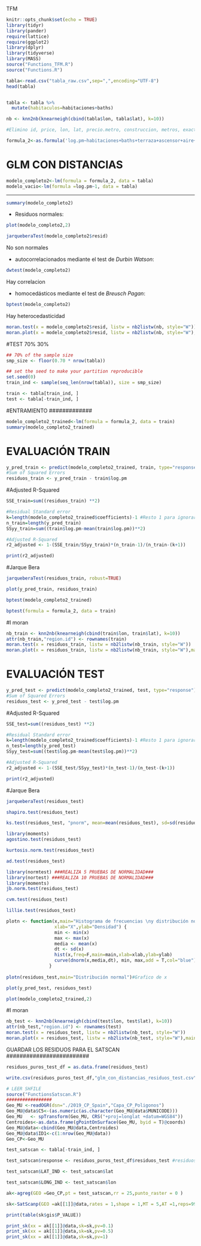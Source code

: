 #######################################################################################################
###############################   TFM   ###############################################
#######################################################################################################
#######################################################################################################


```{r setup, include=FALSE}
knitr::opts_chunk$set(echo = TRUE)
library(tidyr)
library(pander)
require(lattice)
require(ggplot2)
library(dplyr)
library(tidyverse)
library(MASS)
source("Functions_TFM.R")
source("Functions.R")
```



```{r}
tabla<-read.csv("tabla_raw.csv",sep=",",encoding="UTF-8")
head(tabla)


tabla <- tabla %>%
  mutate(habitaculos=habitaciones+baths)

```


```{r}
nb <- knn2nb(knearneigh(cbind(tabla$lon, tabla$lat), k=10))
```


```{r }
#Elimino id, price, lon, lat, precio.metro, construccion, metros, exacta, zonas verdes, buen estado, obra nueva, atico, calle, dist_cc, dist_hospital, denst_tp, dist_colegios

formula_2<-as.formula('log.pm~habitaciones+baths+terraza+ascensor+aire+garaje+piscina+trastero+armarios+reformar+exterior+balcon+duplex+estudio+piso+distrito+dens_cc+dens_hospital+log.dist_tp+dens_colegios+dist_centro')

```

######################
# GLM CON DISTANCIAS
######################

```{r}
modelo_completo2<-lm(formula = formula_2, data = tabla)
modelo_vacio<-lm(formula =log.pm~1, data = tabla)
```

--------------------

```{r}
summary(modelo_completo2)
```

- Residuos normales:

```{r}
plot(modelo_completo2,2)
```


```{r}
jarqueberaTest(modelo_completo2$resid)
```

No son normales


- autocorrelacionados mediante el test de *Durbin Watson*:

```{r}
dwtest(modelo_completo2)
```


Hay correlacion

- homocedásticos mediante el test de *Breusch Pagan*:

```{r }
bptest(modelo_completo2)
```


Hay heterocedasticidad



```{r warning=FALSE,message=FALSE}
moran.test(x = modelo_completo2$resid, listw = nb2listw(nb, style="W"))
moran.plot(x = modelo_completo2$resid, listw = nb2listw(nb, style="W"),main="Gráfico I Moran")
```


#TEST 70% 30%
```{r}
## 70% of the sample size
smp_size <- floor(0.70 * nrow(tabla))

## set the seed to make your partition reproducible
set.seed(0)
train_ind <- sample(seq_len(nrow(tabla)), size = smp_size)

train <- tabla[train_ind, ]
test <- tabla[-train_ind, ]
```

############
#ENTRAMIENTO
#############

```{r}
modelo_completo2_trained<-lm(formula = formula_2, data = train)
summary(modelo_completo2_trained)
```


#############
# EVALUACIÓN TRAIN
##############
```{r}
y_pred_train <- predict(modelo_completo2_trained, train, type="response")
#Sum of Squared Errors
residuos_train <- y_pred_train - train$log.pm
```

##############
#Adjusted R-Squared
```{r}
SSE_train=sum((residuos_train) **2)

#Residual Standard error
k=length(modelo_completo2_trained$coefficients)-1 #Resto 1 para ignorar beta_0
n_train=length(y_pred_train)
SSyy_train=sum((train$log.pm-mean(train$log.pm))**2)

#Adjusted R-Squared
r2_adjusted <- 1-(SSE_train/SSyy_train)*(n_train-1)/(n_train-(k+1))

print(r2_adjusted)
```

#################
#Jarque Bera
```{r}
jarqueberaTest(residuos_train, robust=TRUE)
```

```{r}
plot(y_pred_train, residuos_train)
```

```{r}
bptest(modelo_completo2_trained)
```

```{r}
bptest(formula = formula_2, data = train)
```


##################
#I moran
```{r}
nb_train <- knn2nb(knearneigh(cbind(train$lon, train$lat), k=10))
attr(nb_train,"region.id") <- rownames(train)
moran.test(x = residuos_train, listw = nb2listw(nb_train, style="W"))
moran.plot(x = residuos_train, listw = nb2listw(nb_train, style="W"),main="Gráfico I Moran")
```


#############
# EVALUACIÓN TEST
##############
```{r}
y_pred_test <- predict(modelo_completo2_trained, test, type="response")
#Sum of Squared Errors
residuos_test <- y_pred_test - test$log.pm
```

##############
#Adjusted R-Squared
```{r}
SSE_test=sum((residuos_test) **2)

#Residual Standard error
k=length(modelo_completo2_trained$coefficients)-1 #Resto 1 para ignorar beta_0
n_test=length(y_pred_test)
SSyy_test=sum((test$log.pm-mean(test$log.pm))**2)

#Adjusted R-Squared
r2_adjusted <- 1-(SSE_test/SSyy_test)*(n_test-1)/(n_test-(k+1))

print(r2_adjusted)
```

#################
#Jarque Bera
```{r}
jarqueberaTest(residuos_test)
```

```{r}
shapiro.test(residuos_test)
```

```{r}
ks.test(residuos_test, "pnorm", mean=mean(residuos_test), sd=sd(residuos_test))
```

```{r}
library(moments)
agostino.test(residuos_test)
```

```{r}
kurtosis.norm.test(residuos_test)
```


```{r}
ad.test(residuos_test)
```

```{r}
library(normtest) ###REALIZA 5 PRUEBAS DE NORMALIDAD###
library(nortest) ###REALIZA 10 PRUEBAS DE NORMALIDAD###
library(moments)
jb.norm.test(residuos_test)
```

```{r}
cvm.test(residuos_test)
```
```{r}
lillie.test(residuos_test)
```




```{r}
plotn <- function(x,main="Histograma de frecuencias \ny distribución normal",
                  xlab="X",ylab="Densidad") {
                  min <- min(x)
                  max <- max(x)
                  media <- mean(x)
                  dt <- sd(x)
                  hist(x,freq=F,main=main,xlab=xlab,ylab=ylab)
                  curve(dnorm(x,media,dt), min, max,add = T,col="blue")
                }
 
plotn(residuos_test,main="Distribución normal")#Grafico de x
```


```{r}
plot(y_pred_test, residuos_test)
```
```{r}
plot(modelo_completo2_trained,2)
```

##################
#I moran
```{r}
nb_test <- knn2nb(knearneigh(cbind(test$lon, test$lat), k=10))
attr(nb_test,"region.id") <- rownames(test)
moran.test(x = residuos_test, listw = nb2listw(nb_test, style="W"))
moran.plot(x = residuos_test, listw = nb2listw(nb_test, style="W"),main="Gráfico I Moran")
```


#########################
GUARDAR LOS RESIDUOS PARA EL SATSCAN
#########################

```{r}
residuos_puros_test_df = as.data.frame(residuos_test)
```

```{r}
write.csv(residuos_puros_test_df,"glm_con_distancias_residuos_test.csv", row.names = FALSE)
```

#####################################################################################


```{r}
# LEER SHFILE
source("FunctionsSatscan.R")
#################
Geo_MU <-readOGR(dsn="./2019_CP_Spain","Capa_CP_Poligonos")
Geo_MU@data$C5<-(as.numeric(as.character(Geo_MU@data$MUNICODE)))
Geo_MU   <- spTransform(Geo_MU, CRS("+proj=longlat +datum=WGS84"))
Centroides<-as.data.frame(gPointOnSurface(Geo_MU, byid = T)@coords) 
Geo_MU@data<-cbind(Geo_MU@data,Centroides)
Geo_MU@data$ID1<-c(1:nrow(Geo_MU@data))
Geo_CP<-Geo_MU
```

```{r}
test_satscan <- tabla[-train_ind, ]

test_satscan$response <- residuos_puros_test_df$residuos_test #residuos del SAR con el set de test

test_satscan$LAT_IND <- test_satscan$lat

test_satscan$LONG_IND <- test_satscan$lon

ak<-agreg(GEO =Geo_CP,pt = test_satscan,rr = 25,punto_raster = 0 )

sk<-SatScanp(GEO =ak[[1]]@data,rates = 1,shape = 1,MT = 5,AT =1,reps=99  )
```




```{r}
print(table(sk$gis$P_VALUE))
```


```{r}
print_sk(xx = ak[[1]]@data,sk=sk,pv=0.1)
print_sk(xx = ak[[1]]@data,sk=sk,pv=0.5)
print_sk(xx = ak[[1]]@data,sk=sk,pv=1)
```


